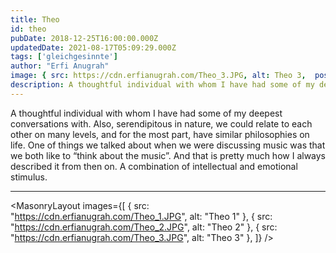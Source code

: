 ```yaml
---
title: Theo
id: theo
pubDate: 2018-12-25T16:00:00.000Z
updatedDate: 2021-08-17T05:09:29.000Z
tags: ['gleichgesinnte']
author: "Erfi Anugrah"
image: { src: https://cdn.erfianugrah.com/Theo_3.JPG, alt: Theo 3,  positionx: 55%, positiony: 5% }
description: A thoughtful individual with whom I have had some of my deepest conversations with. 
---
```


A thoughtful individual with whom I have had some of my deepest conversations with. Also, serendipitous in nature, we could relate to each other on many levels, and for the most part, have similar philosophies on life. One of things we talked about when we were discussing music was that we both like to “think about the music”. And that is pretty much how I always described it from then on. A combination of intellectual and emotional stimulus.

---

<MasonryLayout images={[
    { src: "https://cdn.erfianugrah.com/Theo_1.JPG", alt: "Theo 1" },
    { src: "https://cdn.erfianugrah.com/Theo_2.JPG", alt: "Theo 2" },
    { src: "https://cdn.erfianugrah.com/Theo_3.JPG", alt: "Theo 3" },
]} />
